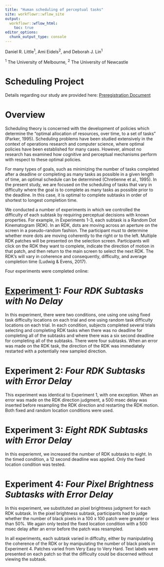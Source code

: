 ```yaml
---
title: "Human scheduling of perceptual tasks"
site: workflowr::wflow_site
output:
  workflowr::wflow_html:
    toc: true
editor_options:
  chunk_output_type: console
---
```


Daniel R. Little^1^, Ami Eidels^2^, and Deborah J. Lin^1^


^1^ The University of Melbourne, ^2^ The University of Newcastle

# Scheduling Project

Details regarding our study are provided here: [Preregistration Document](prereg.html)


# Overview

Scheduling theory is concerned with the development of policies which determine the “optimal allocation of resources, over time, to a set of tasks” (Parker, 1995). Scheduling problems have been studied extensively in the context of operations research and computer science, where optimal policies have been established for many cases. However, almost no research has examined how cognitive and perceptual mechanisms perform with respect to these optimal policies. 

For many types of goals, such as minimizing the number of tasks completed after a deadline or completing as many tasks as possible in a given length of time, an optimal schedule can be determined (Chretienne et al., 1995). In the present study, we are focused on the scheduling of tasks that vary in difficulty where the goal is to complete as many tasks as possible prior to the deadline. In this case, it is optimal to complete subtasks in order of shortest to longest completion time.

We conducted a number of experiments in which we controlled the difficulty of each subtask by requiring perceptual decisions with known properties. For example, in Experiments 1-3, each subtask is a Random Dot Kinematogram (RDK). In an RDK, dots are moving across an aperture on the screen in a pseudo-random fashion. The participant must to determine whether more dots are moving coherently to the right or to the left. Multiple RDK patches will be presented on the selection screen. Participants will click on the RDK they want to complete, indicate the direction of motion in that patch, and then return to the main screen to select the next RDK. The RDK's will vary in coherence and consequently, difficulty, and average completion time (Ludwig & Evens, 2017).

Four experiments were completed online: 

# [Experiment 1](exp1_nodelay.html): *Four RDK Subtasks with No Delay* 

In this experiment, there were two conditions, one using one using fixed task difficulty locations on each trial and one using random task difficulty locations on each trial. In each condition, subjects completed several trials selecting and completing RDK tasks when there was no deadline for completing all of the subtasks and where there was a six second deadline for completing all of the subtasks. There were four subtasks. When an error was made on the RDK task, the direction of the RDK was immediately restarted with a potentially new sampled direction. 

# Experiment 2: *Four RDK Subtasks with Error Delay* 

This experiment was identical to Experiment 1, with one exception. When an error was made on the RDK direction judgment, a 500 msec delay was inserted before resampling the RDK direction and restarting the RDK motion. Both fixed and random location conditions were used. 

# Experiment 3: *Eight RDK Subtasks with Error Delay* 

In this experiemnt, we increased the number of RDK subtasks to eight. In the timed condition, a 12 second deadline was applied.  Only the fixed location condition was tested.

# Experiment 4: *Four Pixel Brightness Subtasks with Error Delay* 

In this experiment, we substituted an pixel brightness judgment for each RDK subtask. In the pixel brightness subtask, participants had to judge whether the number of black pixels in a 100 x 100 patch were greater or less than 50%. We again only tested the fixed location condition with a 500 msec delay after an error before the patch was resampled. 

In all experiments, each subtask varied in diffculty, either by manipulating the coherence of the RDK or by manipulating the number of black pixels in Experiment 4. Patches varied from Very Easy to Very Hard. Text labels were presented on each patch so that the difficulty could be discerned without viewing the subtask. 


